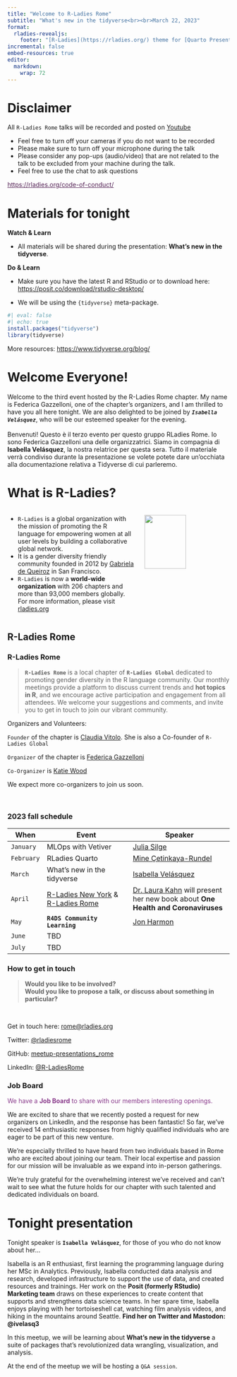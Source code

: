 ```yaml
---
title: "Welcome to R-Ladies Rome"
subtitle: "What's new in the tidyverse<br><br>March 22, 2023"
format: 
  rladies-revealjs:
    footer: "[R-Ladies](https://rladies.org/) theme for [Quarto Presentations](https://quarto.org/docs/presentations/revealjs/index.html). Code available on [GitHub](https://github.com/beatrizmilz/quarto-rladies-theme)."
incremental: false
embed-resources: true
editor: 
  markdown: 
    wrap: 72
---
```


# Disclaimer {background-color="#562457"}

All `R-Ladies Rome` talks will be recorded and posted on
[Youtube](https://www.youtube.com/@rladiesrome)

-   Feel free to turn off your cameras if you do not want to be recorded
-   Please make sure to turn off your microphone during the talk
-   Please consider any pop-ups (audio/video) that are not related to
    the talk to be excluded from your machine during the talk.
-   Feel free to use the chat to ask questions

[https://rladies.org/code-of-conduct/](https://rladies.org/code-of-conduct/){.uri
style="color: #562457"}

# Materials for tonight {.smaller}

**Watch & Learn**

-   All materials will be shared during the presentation: **What's new
    in the tidyverse**.

**Do & Learn**

-   Make sure you have the latest R and RStudio or to download here:
    <https://posit.co/download/rstudio-desktop/>

-   We will be using the `{tidyverse}` meta-package.

```r
#| eval: false
#| echo: true
install.packages("tidyverse")
library(tidyverse)
```

More resources: <https://www.tidyverse.org/blog/>

# Welcome Everyone!

Welcome to the third event hosted by the R-Ladies Rome chapter. My name
is Federica Gazzelloni, one of the chapter's organizers, and I am
thrilled to have you all here tonight. We are also delighted to be
joined by ***`Isabella Velásquez`***, who will be our esteemed speaker
for the evening.\
\
Benvenuti! Questo è il terzo evento per questo gruppo RLadies Rome. Io
sono Federica Gazzelloni una delle organizzatrici. Siamo in compagnia di
**Isabella Velásquez**, la nostra relatrice per questa sera. Tutto il
materiale verrà condiviso durante la presentazione se volete potete dare
un'occhiata alla documentazione relativa a Tidyverse di cui parleremo.

# What is R-Ladies? {.smaller}

::: columns
::: {.column width="60%"}
-   `R-Ladies` is a global organization with the mission of promoting
    the R language for empowering women at all user levels by building a
    collaborative global network.
-   It is a gender diversity friendly community founded in 2012 by
    [Gabriela de
    Queiroz](https://rladies.org/united-states-rladies/name/gabriela-de-queiroz/)
    in San Francisco.
-   `R-Ladies` is now a **world-wide organization** with 206 chapters
    and more than 93,000 members globally. For more information, please
    visit [rladies.org](rladies.org)
:::

::: {.column width="40%"}
![](https://media.giphy.com/media/meziKcZ0Jm1E0H6eqC/giphy.gif){width="70%"}
:::
:::

## R-Ladies Rome {.smaller}

::: panel-tabset
### R-Ladies Rome

> **`R-Ladies Rome`** is a local chapter of **`R-Ladies Global`**
> dedicated to promoting gender diversity in the R language community.
> Our monthly meetings provide a platform to discuss current trends and
> **hot topics in R**, and we encourage active participation and
> engagement from all attendees. We welcome your suggestions and
> comments, and invite you to get in touch to join our vibrant
> community.

Organizers and Volunteers:

`Founder` of the chapter is [Claudia
Vitolo](https://rladies.org/italy-rladies/name/claudia-vitolo/). She is
also a Co-founder of `R-Ladies Global`

`Organizer` of the chapter is [Federica
Gazzelloni](https://federicagazzelloni.netlify.app)

`Co-Organizer` is [Katie
Wood](https://www.linkedin.com/in/katie-wood-omca%E2%84%A2-92060817/)

We expect more co-organizers to join us soon.

<br>

### 2023 fall schedule

| When       | Event                                                                                                                | Speaker                                                                                                                             |
|------------|----------------------------------------------------------------------------------------------------------------------|-------------------------------------------------------------------------------------------------------------------------------------|
| `January`  | MLOps with Vetiver                                                                                                   | [Julia Silge](https://juliasilge.com/)                                                                                              |
| `February` | RLadies Quarto                                                                                                       | [Mine Çetinkaya-Rundel](https://mine-cr.com/)                                                                                       |
| `March`    | What's new in the tidyverse                                                                                          | [Isabella Velásquez](https://ivelasq.rbind.io/about.html)                                                                           |
| `April`    | [R-Ladies New York](https://www.meetup.com/rladies-newyork/) & [R-Ladies Rome](https://www.meetup.com/rladies-rome/) | [Dr. Laura Kahn](https://www.linkedin.com/in/laura-kahn-79b01510/) will present her new book about **One Health and Coronaviruses** |
| `May`      | **`R4DS Community Learning`**                                                                                        | [Jon Harmon](http://jonthegeek.com/)                                                                                                |
| `June`     | TBD                                                                                                                  |                                                                                                                                     |
| `July`     | TBD                                                                                                                  |                                                                                                                                     |

### How to get in touch

> **Would you like to be involved?** <br> **Would you like to propose a
> talk, or discuss about something in particular?**

<br>

Get in touch here: [rome\@rladies.org](rome@rladies.org)

Twitter: [\@rladiesrome](https://twitter.com/RLadiesRome)

GitHub:
[meetup-presentations_rome](https://github.com/rladies/meetup-presentations_rome)

LinkedIn:
[\@R-LadiesRome](https://www.linkedin.com/company/r-ladies-rome)

### Job Board

::: {style="color: #88398A"}
We have a **Job Board** to share with our members interesting openings.
:::

We are excited to share that we recently posted a request for new
organizers on LinkedIn, and the response has been fantastic! So far,
we've received 14 enthusiastic responses from highly qualified
individuals who are eager to be part of this new venture.

We're especially thrilled to have heard from two individuals based in
Rome who are excited about joining our team. Their local expertise and
passion for our mission will be invaluable as we expand into in-person
gatherings.

We're truly grateful for the overwhelming interest we've received and
can't wait to see what the future holds for our chapter with such
talented and dedicated individuals on board.
:::

# Tonight presentation {.smaller}

Tonight speaker is **`Isabella Velásquez`**, for those of you who do not
know about her...

Isabella is an R enthusiast, first learning the programming language
during her MSc in Analytics. Previously, Isabella conducted data
analysis and research, developed infrastructure to support the use of
data, and created resources and trainings. Her work on the **Posit
(formerly RStudio) Marketing team** draws on these experiences to create
content that supports and strengthens data science teams. In her spare
time, Isabella enjoys playing with her tortoiseshell cat, watching film
analysis videos, and hiking in the mountains around Seattle. **Find her
on Twitter and Mastodon: @ivelasq3**

In this meetup, we will be learning about **What's new in the
tidyverse** a suite of packages that's revolutionized data wrangling,
visualization, and analysis.

At the end of the meetup we will be hosting a `Q&A session`.
